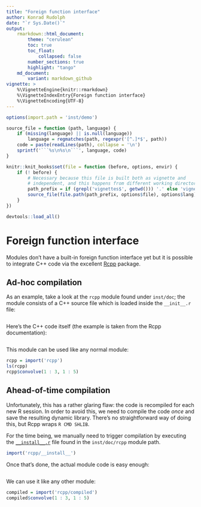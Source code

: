 ```yaml
---
title: "Foreign function interface"
author: Konrad Rudolph
date: "`r Sys.Date()`"
output:
    rmarkdown::html_document:
        theme: "cerulean"
        toc: true
        toc_float:
            collapsed: false
        number_sections: true
        highlight: "tango"
    md_document:
        variant: markdown_github
vignette: >
    %\VignetteEngine{knitr::rmarkdown}
    %\VignetteIndexEntry{Foreign function interface}
    %\VignetteEncoding{UTF-8}
---
```

```r
options(import.path = 'inst/demo')

source_file = function (path, language) {
    if (missing(language) || is.null(language))
        language = regmatches(path, regexpr('[^.]*$', path))
    code = paste(readLines(path), collapse = '\n')
    sprintf('```%s\n%s\n```', language, code)
}

knitr::knit_hooks$set(file = function (before, options, envir) {
    if (! before) {
        # Necessary because this file is built both as vignette and
        # independent, and this happens from different working directories.
        path_prefix = if (grepl('vignettes$', getwd())) '.' else 'vignettes'
        source_file(file.path(path_prefix, options$file), options$lang)
    }
})

devtools::load_all()
```

# Foreign function interface

Modules don’t have a built-in foreign function interface yet but it is possible
to integrate C++ code via the excellent [Rcpp][] package.

## Ad-hoc compilation

As an example, take a look at the `rcpp` module found under `inst/doc`; the
module consists of a C++ source file which is loaded inside the `__init__.r`
file:

```r
```

Here’s the C++ code itself (the example is taken from the Rcpp documentation):

```r
```

This module can be used like any normal module:

```r
rcpp = import('rcpp')
ls(rcpp)
rcpp$convolve(1 : 3, 1 : 5)
```

## Ahead-of-time compilation

Unfortunately, this has a rather glaring flaw: the code is recompiled for each
new R session. In order to avoid this, we need to compile the code *once* and
save the resulting dynamic library. There’s no straightforward way of doing
this, but Rcpp wraps `R CMD SHLIB`.

For the time being, we manually need to trigger compilation by executing the
[`__install__.r`][install.r] file found in the `inst/doc/rcpp` module path.

```r
import('rcpp/__install__')
```

Once that’s done, the actual module code is easy enough:

```r
```

We can use it like any other module:

```r
compiled = import('rcpp/compiled')
compiled$convolve(1 : 3, 1 : 5)
```

[Rcpp]: http://cran.r-project.org/web/packages/Rcpp/index.html
[install.r]: rcpp/__install__.r
